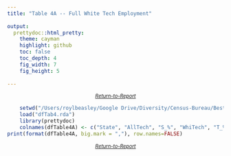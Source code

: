 ```yaml
---
title: "Table 4A -- Full White Tech Employment"
  
output: 
  prettydoc::html_pretty:
    theme: cayman
    highlight: github
    toc: false
    toc_depth: 4
    fig_width: 7
    fig_height: 5
  
---
```


<small><i><center><a href="https://archimedes2kxx.github.io/BestStatesForBlackTech/Report-3.html" target="_self">Return-to-Report</a></center></i></small>

```r
    setwd("/Users/roylbeasley/Google Drive/Diversity/Census-Bureau/BestStates4BlackTech")
    load("dfTab4.rda")   
    library(prettydoc)
    colnames(dfTable4A) <- c("State", "AllTech", "S_%", "WhiTech", "T_%", "WhiPop", "P_%", "Parity")
print(format(dfTable4A, big.mark = ","), row.names=FALSE)  

```
<small><i><center><a href="https://archimedes2kxx.github.io/BestStatesForBlackTech/Report-3.html" target="_self">Return-to-Report</a></center></i></small>
